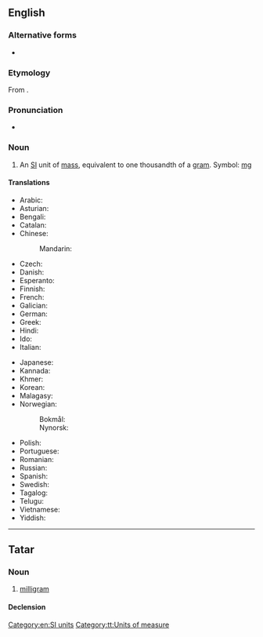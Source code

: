 {{also|mil·ligram|milli-gram}}
==English==
{{wikipedia}}

===Alternative forms===
* {{l|en|milligramme}}

===Etymology===
From {{etyl|fr|en}} {{m|fr|milligramme}}.

===Pronunciation===
* {{a|US}} {{IPA|en|/ˈmɪlɪɡɹæm/}}

===Noun===
{{en-noun}}

# An [[SI]] unit of [[mass]], equivalent to one thousandth of a [[gram]]. Symbol: [[mg]]

====Translations====
{{trans-top|milligram}}
* Arabic: {{t|ar|مِلِّيغْرَام}}
* Asturian: {{t|ast|miligramu|m}}
* Bengali: {{t|bn|মিলিগ্রাম}}
* Catalan: {{t|ca|mil·ligram|m}}
* Chinese:
*: Mandarin: {{t+|cmn|毫克|tr=háokè|sc=Hani}}
* Czech: {{t+|cs|miligram|m}}
* Danish: {{t+|da|milligram|n}}
* Esperanto: {{t|eo|miligramo}}
* Finnish: {{t+|fi|milligramma}}
* French: {{t+|fr|milligramme|m}}
* Galician: {{t|gl|miligramo|m}}
* German: {{t+|de|Milligramm|n}}
* Greek: {{t+|el|χιλιοστόγραμμο|n}}
* Hindi: {{t|hi|मिलीग्राम|m}}
* Ido: {{t+|io|miligramo}}
* Italian: {{t+|it|milligrammo}}
{{trans-mid}}
* Japanese: {{t+|ja|ミリグラム|tr=miriguramu}}
* Kannada: {{t|kn|ಮಿಲ್ಲೀಗ್ರಾಮು}}
* Khmer: {{t|km|មិល្លីក្រាម|tr=millii-kraam|sc=Khmr}}
* Korean: {{t+|ko|밀리그램|tr=milligeuraem}}
* Malagasy: {{t+|mg|miligrama}}
* Norwegian:
*: Bokmål: {{t|no|milligram|n}}
*: Nynorsk: {{t|nn|milligram|n}}
* Polish: {{l|pl|miligram|g=m}}
* Portuguese: {{t+|pt|miligrama|m}}
* Romanian: {{t+|ro|miligram|n}}
* Russian: {{t+|ru|миллигра́мм|m}}
* Spanish: {{t+|es|miligramo|m}}
* Swedish: {{t+|sv|milligram|n}}
* Tagalog: {{t|tl|kalibogramo}}
* Telugu: {{t|te|మిల్లీగ్రాము}}
* Vietnamese: {{t|vi|miligam}}
* Yiddish: {{t|yi|מיליגראַם|m}}
{{trans-bottom}}

[[Category:en:SI units]]

----

==Tatar==

===Noun===
{{tt-pos|noun|l}}

# [[#English|milligram]]

====Declension====
{{tt-latin-noun|nıñ|ga|nı|da|nan}}

[[Category:tt:Units of measure]]